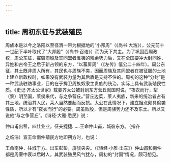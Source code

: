```yaml
---
---
---
```

title: 周初东征与武装殖民
---



周族本是以今之洛阳以至径渭一带为根据地的“小邦周”（《尚书·大浩》），公元前十一世纪下半叶取代了“大邦殷”（《尚书·召诰》）而为天下共主。为了巩固西周政权，周公东征，摧毁商殷及其同盟者淮夷的残余势力后，又在全国要冲大封同姓、异姓和古帝王之后于新占领的东方，“以蕃屏周”（《左传》僖公二十四年）。周公东征，其土既非周人所有，其民也与周族不类，因而周族及其同盟者在被征服的土地上建立新政权时，如果没有武装力量为其后盾是支持不住的。周初的这种“分封”是一种武装驻防事业，目的在于捍卫周族奴隶主贵族的统治，实际上具有武装殖民性质。《史记·齐太公世家》载姜齐太公被封到东方营丘就国时说，“夜衣而行，犁（黎）明至国，莱侯来代，与之争营丘。”营丘边菜，莱人夷族，新来的统治者占有其土地，统治其人民，莱人当然要起而反抗。太公在此情况下，建立据点颇具偷袭性质，所以才有“夜衣而行”的必要。周虽败殷，但是周族势力还不及东土。所以又说他“与之争营丘”。《诗经·大雅·悉民》说：

仲山甫出租，四壮业业，征夫捷捷……王命仲山甫，城彼东方。（指齐

之临淄）宣王命南仲殖民方地即朔方时，也说：

王命南仲，往城于方。出车彭彭，旂旐央央。（《诗经·小雅·出车》）仲山甫和南仲都是周室中衰以后时人，其武装殖民风气犹存，周初的“封国”情况，颇可想见。